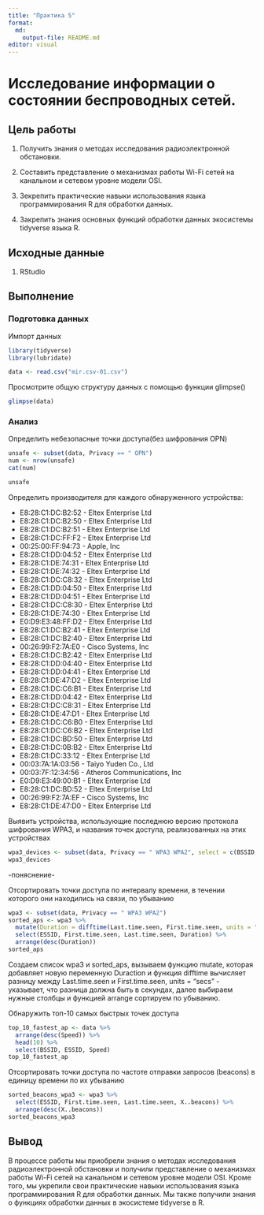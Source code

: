```yaml
---
title: "Практика 5"
format: 
  md:
    output-file: README.md
editor: visual
---
```


# Исследование информации о состоянии беспроводных сетей.

## Цель работы

1.  Получить знания о методах исследования радиоэлектронной обстановки.

2.  Составить представление о механизмах работы Wi-Fi сетей на канальном и сетевом уровне модели OSI.

3.  Зекрепить практические навыки использования языка программирования R для обработки данных.

4.  Закрепить знания основных функций обработки данных экосистемы tidyverse языка R.

## Исходные данные

1.  RStudio

## Выполнение

### Подготовка данных

Импорт данных

```r
library(tidyverse)
library(lubridate)

data <- read.csv("mir.csv-01.csv")
```

Просмотрите общую структуру данных с помощью функции glimpse()

```r
glimpse(data)
```

### Анализ

Определить небезопасные точки доступа(без шифрования OPN)

```r
unsafe <- subset(data, Privacy == " OPN")
num <- nrow(unsafe)
cat(num)
```

```r
unsafe
```

Определить производителя для каждого обнаруженного устройства:

-   E8:28:C1:DC:B2:52 - Eltex Enterprise Ltd
-   E8:28:C1:DC:B2:50 - Eltex Enterprise Ltd
-   E8:28:C1:DC:B2:51 - Eltex Enterprise Ltd
-   E8:28:C1:DC:FF:F2 - Eltex Enterprise Ltd
-   00:25:00:FF:94:73 - Apple, Inc
-   E8:28:C1:DD:04:52 - Eltex Enterprise Ltd
-   E8:28:C1:DE:74:31 - Eltex Enterprise Ltd
-   E8:28:C1:DE:74:32 - Eltex Enterprise Ltd
-   E8:28:C1:DC:C8:32 - Eltex Enterprise Ltd
-   E8:28:C1:DD:04:50 - Eltex Enterprise Ltd
-   E8:28:C1:DD:04:51 - Eltex Enterprise Ltd
-   E8:28:C1:DC:C8:30 - Eltex Enterprise Ltd
-   E8:28:C1:DE:74:30 - Eltex Enterprise Ltd
-   E0:D9:E3:48:FF:D2 - Eltex Enterprise Ltd
-   E8:28:C1:DC:B2:41 - Eltex Enterprise Ltd
-   E8:28:C1:DC:B2:40 - Eltex Enterprise Ltd
-   00:26:99:F2:7A:E0 - Cisco Systems, Inc
-   E8:28:C1:DC:B2:42 - Eltex Enterprise Ltd
-   E8:28:C1:DD:04:40 - Eltex Enterprise Ltd
-   E8:28:C1:DD:04:41 - Eltex Enterprise Ltd
-   E8:28:C1:DE:47:D2 - Eltex Enterprise Ltd
-   E8:28:C1:DC:C6:B1 - Eltex Enterprise Ltd
-   E8:28:C1:DD:04:42 - Eltex Enterprise Ltd
-   E8:28:C1:DC:C8:31 - Eltex Enterprise Ltd
-   E8:28:C1:DE:47:D1 - Eltex Enterprise Ltd
-   E8:28:C1:DC:C6:B0 - Eltex Enterprise Ltd
-   E8:28:C1:DC:C6:B2 - Eltex Enterprise Ltd
-   E8:28:C1:DC:BD:50 - Eltex Enterprise Ltd
-   E8:28:C1:DC:0B:B2 - Eltex Enterprise Ltd
-   E8:28:C1:DC:33:12 - Eltex Enterprise Ltd
-   00:03:7A:1A:03:56 - Taiyo Yuden Co., Ltd
-   00:03:7F:12:34:56 - Atheros Communications, Inc
-   E0:D9:E3:49:00:B1 - Eltex Enterprise Ltd
-   E8:28:C1:DC:BD:52 - Eltex Enterprise Ltd
-   00:26:99:F2:7A:EF - Cisco Systems, Inc
-   E8:28:C1:DE:47:D0 - Eltex Enterprise Ltd

Выявить устройства, использующие последнюю версию протокола шифрования WPA3, и названия точек доступа, реализованных на этих устройствах

```r
wpa3_devices <- subset(data, Privacy == " WPA3 WPA2", select = c(BSSID, ESSID, Privacy))
wpa3_devices
```

-поняснение-

Отсортировать точки доступа по интервалу времени, в течении которого они находились на связи, по убыванию

```r
wpa3 <- subset(data, Privacy == " WPA3 WPA2")
sorted_aps <- wpa3 %>%
  mutate(Duration = difftime(Last.time.seen, First.time.seen, units = "secs")) %>%
  select(ESSID, First.time.seen, Last.time.seen, Duration) %>%
  arrange(desc(Duration))
sorted_aps
```

Создаем список wpa3 и sorted_aps, вызываем функцию mutate, которая добавляет новую переменную Duraction и функция difftime вычисляет разницу между Last.time.seen и First.time.seen, units = "secs" - указывает, что разница должна быть в секундах, далее выбираем нужные столбцы и функцией arrange сортируем по убыванию.

Обнаружить топ-10 самых быстрых точек доступа

```r
top_10_fastest_ap <- data %>% 
  arrange(desc(Speed)) %>% 
  head(10) %>%
  select(BSSID, ESSID, Speed)
top_10_fastest_ap
```

Отсортировать точки доступа по частоте отправки запросов (beacons) в единицу времени по их убыванию

```r
sorted_beacons_wpa3 <- wpa3 %>% 
  select(ESSID, First.time.seen, Last.time.seen, X..beacons) %>% 
  arrange(desc(X..beacons)) 
sorted_beacons_wpa3 
```

## Вывод

В процессе работы мы приобрели знания о методах исследования радиоэлектронной обстановки и получили представление о механизмах работы Wi-Fi сетей на канальном и сетевом уровне модели OSI. Кроме того, мы укрепили свои практические навыки использования языка программирования R для обработки данных. Мы также получили знания о функциях обработки данных в экосистеме tidyverse в R.